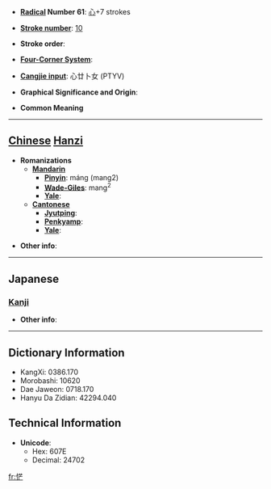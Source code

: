 * '''[[Wiktionary:Chinese radical index| Radical]] Number 61''': [[Wiktionary:Chinese radical index 心|心]]+7 strokes

* '''[[Wiktionary:Chinese total strokes index|Stroke number]]''': [[Wiktionary:Chinese total strokes index 10|10]]

* '''Stroke order''': 

* '''[[Wiktionary:Chinese four corner index|Four-Corner System]]''': 

* '''[[Wiktionary:Chinese Cangjie index|Cangjie input]]''': 心廿卜女 (PTYV)

* '''Graphical Significance and Origin''': 

* '''Common Meaning'''

----

== [[Chinese]] [[Hanzi]] ==

* '''Romanizations'''
** '''[[Mandarin]]'''
*** '''[[Pinyin]]''': máng (mang2)
*** '''[[Wade-Giles]]''': mang<sup>2</sup>
*** '''[[Yale]]''': 
** '''[[Cantonese]]'''
*** '''[[Jyutping]]''':
*** '''[[Penkyamp]]''': 
*** '''[[Yale]]''': 

* '''Other info''': 

----

==Japanese==
===[[Kanji]]===
{{kanji|on readings=[[ぼう]] (bō), [[もう]] (mō)|kun readings=[[おそれる]] (osoreru), [[うれえるさま]] (ureerusama)}}

* '''Other info''':  

----

== Dictionary Information ==

* KangXi: 0386.170
* Morobashi: 10620
* Dae Jaweon: 0718.170
* Hanyu Da Zidian: 42294.040

== Technical Information ==

* '''Unicode''':
** Hex: 607E
** Decimal: 24702

[[fr:恾]]